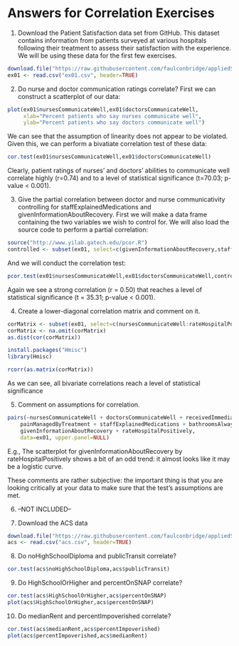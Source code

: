 Answers for Correlation Exercises
========================================================

1. Download the Patient Satisfaction data set from GitHub. This dataset contains information from patients surveyed at various hospitals following their treatment to assess their satisfaction with the experience. We will be using these data for the first few exercises.

  ```r
  download.file("https://raw.githubusercontent.com/faulconbridge/appliedStats/master/part2/data/correlationEx01.csv", "ex01.csv", method="wget", extra="--no-check-certificate")
  ex01 <- read.csv("ex01.csv", header=TRUE)
  ```

2. Do nurse and doctor communication ratings correlate? First we can construct a scatterplot of our data:

  ```r
  plot(ex01$nursesCommunicateWell,ex01$doctorsCommunicateWell,
       xlab="Percent patients who say nurses communicate well",
       ylab="Percent patients who say doctors communicate well")
  ```

  We can see that the assumption of linearity does not appear to be violated. Given this, we can perform a bivatiate correlation test of these data:

  ```r
  cor.test(ex01$nursesCommunicateWell,ex01$doctorsCommunicateWell)
  ```

  Clearly, patient ratings of nurses' and doctors' abilities to communicate well correlate highly (r=0.74) and to a level of statistical significance (t=70.03; p-value < 0.001).

3. Give the partial correlation between doctor and nurse communicativity controlling for staffExplainedMedications and givenInformationAboutRecovery. First we will make a data frame containing the two variables we wish to control for. We will also load the source code to perform a partial correlation:

  ```r
  source("http://www.yilab.gatech.edu/pcor.R")
  controlled <- subset(ex01, select=c(givenInformationAboutRecovery,staffExplainedMedications))
  ```
  
  And we will conduct the correlation test:
  
  ```r
  pcor.test(ex01$nursesCommunicateWell,ex01$doctorsCommunicateWell,controlled)
  ```
  
  Again we see a strong correlation (r = 0.50) that reaches a level of statistical significance (t = 35.31; p-value < 0.001).

4. Create a lower-diagonal correlation matrix and comment on it.

  ```r
  corMatrix <- subset(ex01, select=c(nursesCommunicateWell:rateHospitalPositively))
  corMatrix <- na.omit(corMatrix)
  as.dist(cor(corMatrix))
  
  install.packages("Hmisc")
  library(Hmisc)
  
  rcorr(as.matrix(corMatrix))
  ```
  
  As we can see, all bivariate correlations reach a level of statistical significance

5. Comment on assumptions for correlation.

  ```r
  pairs(~nursesCommunicateWell + doctorsCommunicateWell + receivedImmediateHelp +
      painManagedByTreatment + staffExplainedMedications + bathroomsAlwaysClean +
      givenInformationAboutRecovery + rateHospitalPositively,
      data=ex01, upper.panel=NULL)
  ```
  
  E.g., The scatterplot for givenInformationAboutRecovery by rateHospitalPositively shows a bit of an odd trend: it almost looks like it may be a logistic curve.
  
  These comments are rather subjective: the important thing is that you are looking critically at your data to make sure that the test's assumptions are met.

6. --NOT INCLUDED--

7. Download the ACS data

  ```r
  download.file("https://raw.githubusercontent.com/faulconbridge/appliedStats/master/part2/data/correlationCaseStudy.csv","acs.csv",method="wget",extra="--no-check-certificate")
  acs <- read.csv("acs.csv", header=TRUE)
  ```

8. Do noHighSchoolDiploma and publicTransit correlate?

  ```r
  cor.test(acs$noHighSchoolDiploma,acs$publicTransit)
  ```

9. Do HighSchoolOrHigher and percentOnSNAP correlate?

  ```r
  cor.test(acs$HighSchoolOrHigher,acs$percentOnSNAP)
  plot(acs$HighSchoolOrHigher,acs$percentOnSNAP)
  ```

10. Do medianRent and percentImpoverished correlate?

  ```r
  cor.test(acs$medianRent,acs$percentImpoverished)
  plot(acs$percentImpoverished,acs$medianRent)
  ```
